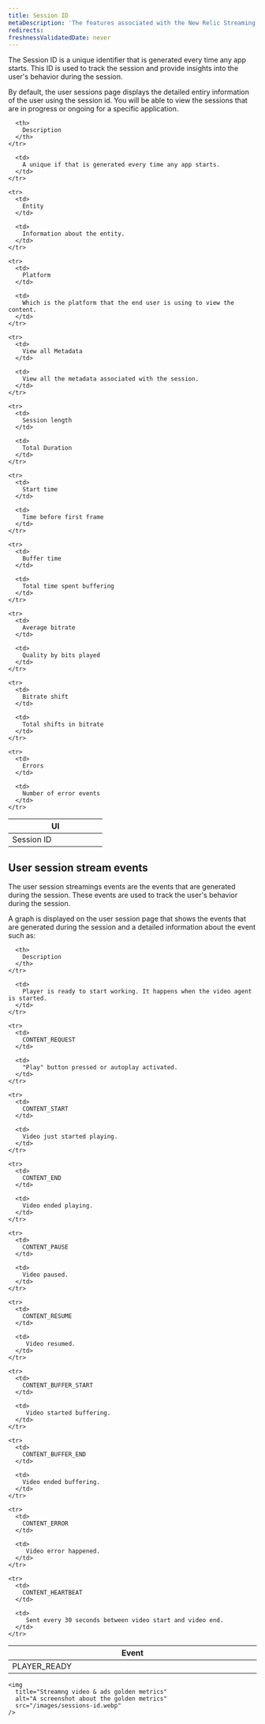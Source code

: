 ```yaml
---
title: Session ID
metaDescription: 'The features associated with the New Relic Streaming video & ads.'
redirects:
freshnessValidatedDate: never
---
```


The Session ID is a unique identifier that is generated every time any app starts. This ID is used to track the session and provide insights into the user's behavior during the session.

By default, the user sessions page displays the detailed entiry information of the user using the session id. You will be able to view the sessions that are in progress or ongoing for a specific application.

<table>
  <thead>
    <tr>
      <th width="50%">
        UI
      </th>

      <th>
        Description
      </th>
    </tr>
  </thead>

  <tbody>
    <tr>
      <td>
        Session ID
      </td>

      <td>
        A unique if that is generated every time any app starts.
      </td>
    </tr>

    <tr>
      <td>
        Entity
      </td>

      <td>
        Information about the entity.
      </td>
    </tr>

    <tr>
      <td>
        Platform
      </td>

      <td>
        Which is the platform that the end user is using to view the content.
      </td>
    </tr>

    <tr>
      <td>
        View all Metadata
      </td>

      <td>
        View all the metadata associated with the session.
      </td>
    </tr>

    <tr>
      <td>
        Session length
      </td>

      <td>
        Total Duration
      </td>
    </tr>

    <tr>
      <td>
        Start time
      </td>

      <td>
        Time before first frame
      </td>
    </tr>

    <tr>
      <td>
        Buffer time
      </td>

      <td>
        Total time spent buffering
      </td>
    </tr>

    <tr>
      <td>
        Average bitrate
      </td>

      <td>
        Quality by bits played
      </td>
    </tr>

    <tr>
      <td>
        Bitrate shift
      </td>

      <td>
        Total shifts in bitrate
      </td>
    </tr>

    <tr>
      <td>
        Errors
      </td>

      <td>
        Number of error events
      </td>
    </tr>
  </tbody>
</table>

## User session stream events

The user session streamings events are the events that are generated during the session. These events are used to track the user's behavior during the session.

A graph is displayed on the user session page that shows the events that are generated during the session and a detailed information about the event such as:

<table>
  <thead>
    <tr>
      <th width="25%">
        Event
      </th>

      <th>
        Description
      </th>
    </tr>
  </thead>

  <tbody>
    <tr>
      <td>
        PLAYER_READY
      </td>

      <td>
        Player is ready to start working. It happens when the video agent is started.
      </td>
    </tr>

    <tr>
      <td>
        CONTENT_REQUEST
      </td>

      <td>
        "Play" button pressed or autoplay activated.
      </td>
    </tr>

    <tr>
      <td>
        CONTENT_START
      </td>

      <td>
        Video just started playing.
      </td>
    </tr>

    <tr>
      <td>
        CONTENT_END
      </td>

      <td>
        Video ended playing.
      </td>
    </tr>

    <tr>
      <td>
        CONTENT_PAUSE
      </td>

      <td>
        Video paused. 
      </td>
    </tr>

    <tr>
      <td>
        CONTENT_RESUME
      </td>

      <td>
         Video resumed.
      </td>
    </tr>

    <tr>
      <td>
        CONTENT_BUFFER_START
      </td>

      <td>
         Video started buffering.
      </td>
    </tr>

    <tr>
      <td>
        CONTENT_BUFFER_END
      </td>

      <td>
        Video ended buffering.
      </td>
    </tr>

    <tr>
      <td>
        CONTENT_ERROR
      </td>

      <td>
         Video error happened.
      </td>
    </tr>

    <tr>
      <td>
        CONTENT_HEARTBEAT
      </td>

      <td>
         Sent every 30 seconds between video start and video end.
      </td>
    </tr>
  </tbody>
</table>

    <img
      title="Streamng video & ads golden metrics"
      alt="A screenshot about the golden metrics"
      src="/images/sessions-id.webp"
    />